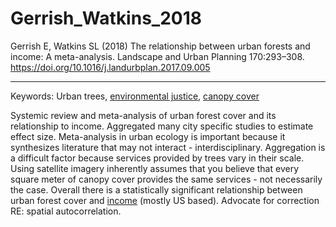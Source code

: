 # Gerrish_Watkins_2018

Gerrish E, Watkins SL (2018) The relationship between urban forests and income: A meta-analysis. Landscape and Urban Planning 170:293–308. <https://doi.org/10.1016/j.landurbplan.2017.09.005>

---

Keywords: Urban trees, [environmental justice](../topics/EnvironmentalJustice.qmd), [canopy cover](../topics/CanopyCover.qmd)	

Systemic review and meta-analysis of urban forest cover and its relationship to income. Aggregated many city specific studies to estimate effect size. Meta-analysis in urban ecology is important because it synthesizes literature that may not interact - interdisciplinary. Aggregation is a difficult factor because services provided by trees vary in their scale. Using satellite imagery inherently assumes that you believe that every square meter of canopy cover provides the same services - not necessarily the case. Overall there is a statistically significant relationship between urban forest cover and [income](../topics/Income.qmd) (mostly US based). Advocate for correction RE: spatial autocorrelation.
